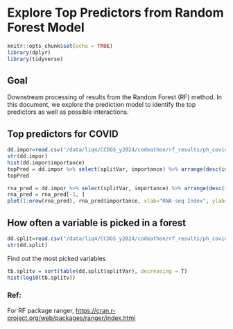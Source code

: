 # Explore Top Predictors from Random Forest Model

```r
knitr::opts_chunk$set(echo = TRUE)
library(dplyr)
library(tidyverse)
```

## Goal

Downstream processing of results from the Random Forest (RF) method. In this document, we explore the prediction model to identify the top predictors as well as possible interactions.

## Top predictors for COVID

```r
dd.impor=read.csv("/data/liq4/CCDGS_y2024/codeathon/rf_results/ph_covid_wCov/first_covRF_rf_impor.csv", header=T, as.is=T)
str(dd.impor)
hist(dd.impor$importance)
topPred = dd.impor %>% select(splitVar, importance) %>% arrange(desc(importance)) %>% head()
topPred
```

```r
rna_pred = dd.impor %>% select(splitVar, importance) %>% arrange(desc(importance))%>% head(n=30)
rna_pred = rna_pred[-1, ]
plot(1:nrow(rna_pred), rna_pred$importance, xlab="RNA-seq Index", ylab="Based on Gini Index", main="Improtanct of Top RNA-seq To Predict COVID Risk")
```

## How often a variable is picked in a forest

```r
dd.split=read.csv("/data/liq4/CCDGS_y2024/codeathon/rf_results/ph_covid_wCov/first_covRF_rf_split.csv", header=T, as.is=T)
str(dd.split)
```

Find out the most picked variables

```r
tb.splitv = sort(table(dd.split$splitVar), decreasing = T)
hist(log10(tb.splitv))
```

### Ref:

For RF package ranger, <https://cran.r-project.org/web/packages/ranger/index.html>

